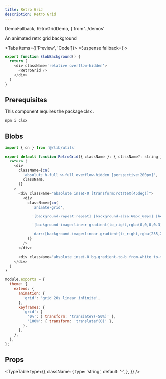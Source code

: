 ```yaml
---
title: Retro Grid
description: Retro Grid
---
```


  DemoFallback,
  RetroGridDemo,
} from '../demos'


An animated retro grid background

<Tabs items={['Preview', 'Code']}>
  <Tab value="Preview">
  <Suspense fallback={<DemoFallback/>}>
    <RetroGridDemo />
  </Suspense>
  </Tab>
  <Tab value="Code">
  ```js
  export function BlobBackground() {
    return (
      <div className='relative overflow-hidden'>
        <RetroGrid />
      </div>
    )
  }
  ```
  </Tab>
</Tabs>

## Prerequisites

This component requires the package clsx .

```sh
npm i clsx
```

## Blobs

```js title="retro-grid.tsx"
import { cn } from '@/lib/utils'

export default function RetroGrid({ className }: { className?: string }) {
  return (
    <div
      className={cn(
        'absolute h-full w-full overflow-hidden [perspective:200px]',
        className,
      )}
    >
      <div className="absolute inset-0 [transform:rotateX(45deg)]">
        <div
          className={cn(
            'animate-grid',

            '[background-repeat:repeat] [background-size:60px_60px] [height:100vh] [inset:0%_0px] [margin-left:-50%] [transform-origin:100%_0_0] [width:200vw]',

            '[background-image:linear-gradient(to_right,rgba(0,0,0,0.3)_1px,transparent_0),linear-gradient(to_bottom,rgba(0,0,0,0.3)_1px,transparent_0)]',

            'dark:[background-image:linear-gradient(to_right,rgba(255,255,255,0.2)_1px,transparent_0),linear-gradient(to_bottom,rgba(255,255,255,0.2)_1px,transparent_0)]',
          )}
        />
      </div>

      <div className="absolute inset-0 bg-gradient-to-b from-white to-transparent to-60% dark:from-background" />
    </div>
  )
}
```

```js title="tailwind.config.js"
module.exports = {
  theme: {
    extend: {
      animation: {
        'grid': 'grid 20s linear infinite',
      },
      keyframes: {
        'grid': {
          '0%': { transform: 'translateY(-50%)' },
          '100%': { transform: 'translateY(0)' },
        },
      },
    },
  },
};
```

## Props

<TypeTable
  type={{
    className: {
      type: 'string',
      default: '-',
    },
  }}
/>
